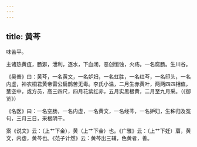 ```yaml
---
---
---
```

title: 黄芩
---



味苦平。

主诸热黄疽，肠澼，泄利，逐水，下血闭，恶创恒蚀，火疡。一名腐肠。生川谷。

《吴普》曰：黄芩，一名黄文，一名妒妇，一名虹胜，一名红芩，一名印头，一名内虚，神农桐君黄帝雷公扁鹊苦无毒。李氏小温，二月生赤黄叶，两两四四相值，茎空中，或方员，高三四尺，四月花紫红赤，五月实黑根黄，二月至九月采。（《御览》）

《名医》曰：一名空肠，一名内虚，一名黄文，一名经芩，一名妒妇，生秭归及冤句，三月三日，采根阴干。

案《说文》云：（上艹下金），黄（上艹下金）也。《广雅》云：（上艹下妊）葿，黄文，内虚，黄芩也。《范子计然》云：黄芩出三辅，色黄者，善。